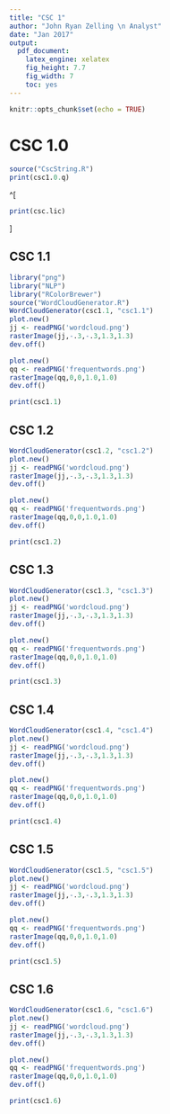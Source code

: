```yaml
---
title: "CSC 1"
author: "John Ryan Zelling \n Analyst"
date: "Jan 2017"
output: 
  pdf_document: 
    latex_engine: xelatex
    fig_height: 7.7
    fig_width: 7
    toc: yes
---
```


```r
knitr::opts_chunk$set(echo = TRUE)
```

<!-- ===== -->
<!-- TITLE -->
<!-- ===== -->

# CSC 1.0

```r
source("CscString.R")
print(csc1.0.q)
```

^[
```r
print(csc.lic)
```
]

<!-- ===== -->
<!-- PAGES -->
<!-- ===== -->

<P style="page-break-before: always"> \pagebreak

## CSC 1.1
```r
library("png")
library("NLP")
library("RColorBrewer")
source("WordCloudGenerator.R")
WordCloudGenerator(csc1.1, "csc1.1")
plot.new()
jj <- readPNG('wordcloud.png')
rasterImage(jj,-.3,-.3,1.3,1.3)
dev.off()
```

```r
plot.new()
qq <- readPNG('frequentwords.png')
rasterImage(qq,0,0,1.0,1.0)
dev.off()

print(csc1.1)
```

<P style="page-break-before: always"> \pagebreak

## CSC 1.2
```r
WordCloudGenerator(csc1.2, "csc1.2")
plot.new()
jj <- readPNG('wordcloud.png')
rasterImage(jj,-.3,-.3,1.3,1.3)
dev.off()
```

```r
plot.new()
qq <- readPNG('frequentwords.png')
rasterImage(qq,0,0,1.0,1.0)
dev.off()

print(csc1.2)
```

<P style="page-break-before: always"> \pagebreak

## CSC 1.3
```r
WordCloudGenerator(csc1.3, "csc1.3")
plot.new()
jj <- readPNG('wordcloud.png')
rasterImage(jj,-.3,-.3,1.3,1.3)
dev.off()
```

```r
plot.new()
qq <- readPNG('frequentwords.png')
rasterImage(qq,0,0,1.0,1.0)
dev.off()

print(csc1.3)
```

<P style="page-break-before: always"> \pagebreak

## CSC 1.4
```r
WordCloudGenerator(csc1.4, "csc1.4")
plot.new()
jj <- readPNG('wordcloud.png')
rasterImage(jj,-.3,-.3,1.3,1.3)
dev.off()
```

```r
plot.new()
qq <- readPNG('frequentwords.png')
rasterImage(qq,0,0,1.0,1.0)
dev.off()

print(csc1.4)
```

<P style="page-break-before: always"> \pagebreak

## CSC 1.5
```r
WordCloudGenerator(csc1.5, "csc1.5")
plot.new()
jj <- readPNG('wordcloud.png')
rasterImage(jj,-.3,-.3,1.3,1.3)
dev.off()
```

```r
plot.new()
qq <- readPNG('frequentwords.png')
rasterImage(qq,0,0,1.0,1.0)
dev.off()

print(csc1.5)
```

<P style="page-break-before: always"> \pagebreak

## CSC 1.6
```r
WordCloudGenerator(csc1.6, "csc1.6")
plot.new()
jj <- readPNG('wordcloud.png')
rasterImage(jj,-.3,-.3,1.3,1.3)
dev.off()
```

```r
plot.new()
qq <- readPNG('frequentwords.png')
rasterImage(qq,0,0,1.0,1.0)
dev.off()

print(csc1.6)
```
